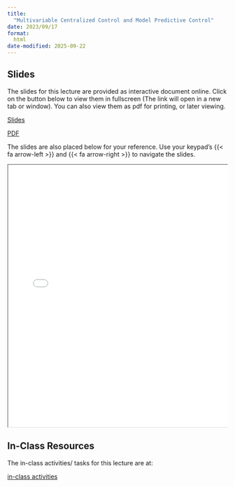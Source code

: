 ```yaml
---
title: 
  "Multivariable Centralized Control and Model Predictive Control"
date: 2023/09/17
format:
  html
date-modified: 2025-09-22
---
```


## Slides

The slides for this lecture are provided as interactive document online. Click
on the button below to view them in fullscreen (The link will open in a new tab
or window). You can also view them as pdf for printing, or later viewing.  

:::{.grid}

::: {.g-col-1}
[Slides](../../slides/09-Multivariable_Centralized_Control_and_MPC/index.qmd){target="_blank" .btn .btn-success .btn-lg role="button"}

:::

::: {.g-col-1}
[PDF](../../slides/09-Multivariable_Centralized_Control_and_MPC/09-Multivariable_Centralized_Control_and_MPC.pdf){target="_blank" .btn .btn-info .btn-lg role="button"}

:::
:::


The slides are also placed below for your reference. Use your keypad's
{{< fa arrow-left >}} and {{< fa arrow-right >}} to navigate the slides.

::: {.container style="position: relative;overflow: hidden;width:
100%;min-height:600px;"}
<iframe src="../../slides/08-decentralized_control/"
style="position=absolute;top: 0;left: 0;bottom: 0;right: 0;width:
100%;min-height:600px;"></iframe>
:::

<!--

## Videos

## But what is a neural network? | Chapter 1, Deep learning
{{< video https://www.youtube.com/embed/aircAruvnKk) >}}

::: {.panel-tabset}
## Neural Networks Explained in 5 minutes
{{< video https://www.youtube.com/embed/jmmW0F0biz0 >}}

:::


## Lecture notes

Detailed lcture notes are available for this lecture. 
You can browse them by
clicking on the link below. 
You can also download them in various formats from
the link. 

:::{.grid}
::: {.g-col-3}
[Lecture Notes](../../notes/01-recap/index.qmd){.btn .btn-success .btn-lg role="button"}

:::
:::

-->

## In-Class Resources

The in-class activities/ tasks for this lecture are at:

:::{.grid}
::: {.g-col-5}

[in-class activities](../../notes/09-Multivariable_Centralized_Control_and_MPC/in-class-activities.qmd){.btn .btn-success .btn-lg role="button"}

:::
:::



